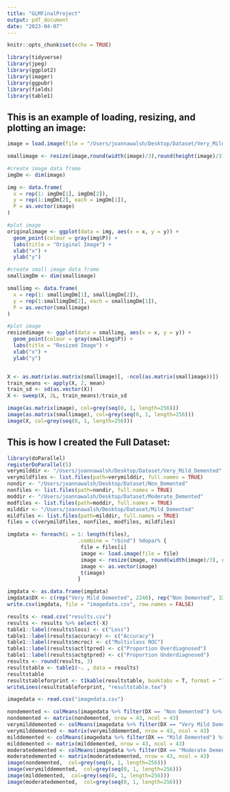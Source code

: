 ```yaml
---
title: "GLMFinalProject"
output: pdf_document
date: "2023-04-07"
---
```


```r
knitr::opts_chunk$set(echo = TRUE)
```


```r
library(tidyverse)
library(jpeg)
library(ggplot2)
library(imager)
library(ggpubr)
library(fields)
library(table1)
```

## This is an example of loading, resizing, and plotting an image:

```r
image = load.image(file = "/Users/joannawalsh/Desktop/Dataset/Very_Mild_Demented/verymild_9.jpg")

smallimage <- resize(image,round(width(image)/3),round(height(image)/3))

#create image data frame
imgDm <- dim(image)

img <- data.frame(
  x = rep(1: imgDm[1], imgDm[2]),
  y = rep(1:imgDm[2], each = imgDm[1]),
  P = as.vector(image)
)

#plot image
originalimage <- ggplot(data = img, aes(x = x, y = y)) + 
  geom_point(colour = gray(img$P)) +
  labs(title = "Original Image") +
  xlab("x") +
  ylab("y") 

#create small image data frame
smallimgDm <- dim(smallimage)

smallimg <- data.frame(
  x = rep(1: smallimgDm[1], smallimgDm[2]),
  y = rep(1:smallimgDm[2], each = smallimgDm[1]),
  P = as.vector(smallimage)
)

#plot image
resizedimage <- ggplot(data = smallimg, aes(x = x, y = y)) + 
  geom_point(colour = gray(smallimg$P)) +
  labs(title = "Resized Image") +
  xlab("x") +
  ylab("y") 


X <- as.matrix(as.matrix(smallimage)[, -ncol(as.matrix(smallimage))])
train_means <- apply(X, 2, mean)
train_sd <- sd(as.vector(X))
X <- sweep(X, 2L, train_means)/train_sd

image(as.matrix(image), col=grey(seq(0, 1, length=256)))
image(as.matrix(smallimage), col=grey(seq(0, 1, length=256)))
image(X, col=grey(seq(0, 1, length=256)))
```


## This is how I created the Full Dataset:

```r
library(doParallel)
registerDoParallel(5)
verymilddir <- "/Users/joannawalsh/Desktop/Dataset/Very_Mild_Demented"
verymildfiles <- list.files(path=verymilddir, full.names = TRUE)
nondir <- "/Users/joannawalsh/Desktop/Dataset/Non_Demented"
nonfiles <- list.files(path=nondir, full.names = TRUE)
moddir <- "/Users/joannawalsh/Desktop/Dataset/Moderate_Demented"
modfiles <- list.files(path=moddir, full.names = TRUE)
milddir <- "/Users/joannawalsh/Desktop/Dataset/Mild_Demented"
mildfiles <- list.files(path=milddir, full.names = TRUE)
files = c(verymildfiles, nonfiles, modfiles, mildfiles)

imgdata <- foreach(i = 1: length(files),
                       .combine = "rbind") %dopar% {
                        file = files[i]
                        image <- load.image(file = file)
                        image <- resize(image, round(width(image)/3), round(height(image)/3))
                        image <- as.vector(image)
                        t(image)
                       }

imgdata <- as.data.frame(imgdata)
imgdata$DX <- c(rep("Very Mild Demented", 2240), rep("Non Demented", 3200), rep("Moderate Demented", 64), rep("Mild Demented", 896))
write.csv(imgdata, file = "imagedata.csv", row.names = FALSE)
```

```r
results <- read.csv("results.csv")
results <- results %>% select(-X)
table1::label(results$loss) <- c("Loss")
table1::label(results$accuracy) <- c("Accuracy")
table1::label(results$mcroc) <- c("Multiclass ROC")
table1::label(results$actltpred) <- c("Proportion Overdiagnosed")
table1::label(results$actgtpred) <- c("Proportion Underdiagnosed")
results <- round(results, 3)
resultstable <- table1(~. , data = results)
resultstable
resultstableforprint <- t1kable(resultstable, booktabs = T, format = "latex", longtable = TRUE)
writeLines(resultstableforprint, "resultstable.tex")
```



```r
imagedata <- read.csv("imagedata.csv")

nondemented <- colMeans(imagedata %>% filter(DX == "Non Demented") %>% select(-DX))
nondemented <- matrix(nondemented, nrow = 43, ncol = 43)
verymilddemented <- colMeans(imagedata %>% filter(DX == "Very Mild Demented") %>% select(-DX))
verymilddemented <- matrix(verymilddemented, nrow = 43, ncol = 43)
milddemented <- colMeans(imagedata %>% filter(DX == "Mild Demented") %>% select(-DX))
milddemented <- matrix(milddemented, nrow = 43, ncol = 43)
moderatedemented <- colMeans(imagedata %>% filter(DX == "Moderate Demented") %>% select(-DX))
moderatedemented <- matrix(moderatedemented, nrow = 43, ncol = 43)
image(nondemented,  col=grey(seq(0, 1, length=256)))
image(verymilddemented,  col=grey(seq(0, 1, length=256)))
image(milddemented,  col=grey(seq(0, 1, length=256)))
image(moderatedemented,  col=grey(seq(0, 1, length=256)))

```


